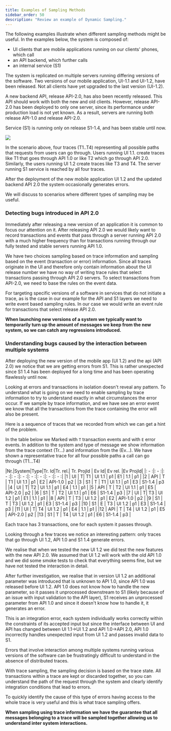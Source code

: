 ```yaml
---
title: Examples of Sampling Methods
sidebar_order: 50
description: "Review an example of Dynamic Sampling."
---
```


The following examples illustrate when different sampling methods might be useful. In the examples below, the system is composed of:
- UI clients that are mobile applications running on our clients' phones, which call
- an API backend, which further calls
- an internal service (S1)

The system is replicated on multiple servers running differing versions of the software. Two versions of our mobile application, UI-1.1 and UI-1.2, have been released. Not all clients have yet upgraded to the last version (UI-1.2).

A new backend API, release API-2.0, has also been recently released. This API should work with both the new and old clients. However, release API-2.0 has been deployed to only one server, since its performance under production load is not yet known. As a result, servers are running both release API-1.0 and release API-2.0.

Service (S1) is running only on release S1-1.4, and has been stable until now.

![](example-sys-dependency.png)

In the scenario above, four traces (T1..T4) representing all possible paths that requests from users can go through.
Users running UI 1.1. create traces like T1 that goes through API 1.0 or like T2  which go through API 2.0.
Similarly, the users running UI 1.2 create traces like T3 and T4.
The server running S1 service is reached by all four traces.

After the deployment of the new mobile application UI 1.2 and the updated backend API 2.0 the system occasionally generates errors.

We will discuss to scenarios where different types of sampling may be useful.

### Detecting bugs introduced in API 2.0

Immediately after releasing a new version of an application it is common to focus our attention on it.
After releasing API 2.0 we would likely want to record transactions and events that pass through a server running API 2.0
with a much higher frequency than for transactions running through our fully tested and stable servers running API 1.0.

We have two choices sampling based on trace information and sampling based on the event (transaction or error) information.
Since all traces originate in the UI and therefore only contain information about the UI release number we have no way of
writing trace rules that select transactions passing through API 2.0 servers. To select transactions from API-2.0, we
need to base the rules on the event data.

For targeting specific versions of a software in services that do not initiate a trace, as is the case in our example for
the API and S1 layers we need to write event based sampling rules. In our case we would write an event rule for
transactions that select release API 2.0.

**When launching new versions of a system we typically want to temporarily turn up the amount of messages we keep from
the new system, so we can catch any regressions introduced.**

### Understanding bugs caused by the interaction between multiple systems

After deploying the new version of the mobile app (UI 1.2) and the api (API 2.0) we notice that we are getting errors from
S1. This is rather unexpected since S1 1.4 has been deployed for a long time and has been operating flawlessly until now.

Looking at errors and transactions in isolation doesn't reveal any pattern.
To understand what is going on we need to enable sampling by trace information to try to understand exactly in what
circumstances the error occur. If we sample by trace information, and we have see an error event we know that all the
transactions from the trace containing the error will also be present.

Here is a sequence of traces that we recorded from which we can get a hint of the problem.

In the table below we Marked with `T` transaction events and with `E` error events.
In addition to the system and type of message we show information from the trace context (Tr...) and information
from the (Ev...).
We have shown a representative trace for all four possible paths a call can go through (T1...T4)

|Nr.|System|Type|Tr. Id|Tr. rel.| Tr. ProjId | Ev Id| Ev rel. |Ev ProjId|
|: - :|: - :|: - :|: - :|: - :|: - :|: - :|: - :|: - :|
|1 | UI | T| T1 | UI 1.1 |  p1 | E1 | 1.1 | p1 |
|2 | API | T | T1 | UI 1.1 | p1 | E2  | API-1.0  | p2  |
|3 | S1 | T | T1 | UI 1.1 | p1 | E3 | S1-1.4 | p3 |
|4 | UI | T| T2 | UI 1.1 |  p1 | E4 | 1.1 | p1 |
|5 | API | T | T2 | UI 1.1 | p1 | E5  | API-2.0  | p2  |
|6 | S1 | T | T2 | UI 1.1 | p1 | E6 | S1-1.4 | p3 |
|7 | UI | T| T3 | UI 1.2 |  p1 | E1 | 1.1 | p1 |
|8 | API | T | T3 | UI 1.2 | p1 | E2  | API-1.0  | p2  |
|9 | S1 | T | T3 | UI 1.2 | p1 | E3 | S1-1.4 | p3 |
|10 | S1 | E | T3 | UI 1.2 | p1 | E3 | S1-1.4 | p3 |
|11 | UI | T| T4 | UI 1.2 |  p1 | E4 | 1.1 | p1 |
|12 | API | T | T4 | UI 1.2 | p1 | E5  | API-2.0  | p2  |
|13 | S1 | T | T4 | UI 1.2 | p1 | E6 | S1-1.4 | p3 |

Each trace has 3 transactions, one for each system it passes through.

Looking through a few traces we notice an interesting pattern: only traces that go through UI 1.2, API 1.0 and S1 1.4
generate errors.

We realise that when we tested the new UI 1.2 we did test the new features with the new API 2.0.
We assumed that UI 1.2 will work with the old API 1.0 and we did some smoke tests to check that everything seems fine,
but we have not tested the interaction in detail.

After further investigation, we realise that in version UI 1.2 an additional parameter was
introduced that is unknown to API 1.0, since API 1.0 was released before UI 1.2.
API 1.0 does not know how to handle the new parameter, so it passes it unprocessed downstream to S1
(likely because of an issue with input validation to the API layer), S1 receives an unprocessed parameter from API 1.0
and since it doesn't know how to handle it, it generates an error.

This is an integration error, each system individually works correctly within the constraints of its accepted
input but since the interface between UI and API has changed between UI 1.1->UI 1.2 and API 1.0->API 2.0, API 1.0
incorrectly handles unexpected input from UI 1.2 and passes invalid data to S1.

Errors that involve interaction among multiple systems running various versions of the software can be frustratingly
difficult to understand in the absence of distributed traces.

With trace sampling, the sampling decision is based on the trace state. All transactions within a trace are kept or
discarded together, so you can understand the path of the request through the system and clearly identify integration
conditions that lead to errors.

To quickly identify the cause of this type of errors having access to the whole trace is very useful and this is what
trace sampling offers.

**When sampling using trace information we have the guarantee that all messages belonging to a trace
will be sampled together allowing us to understand inter system interactions.**
